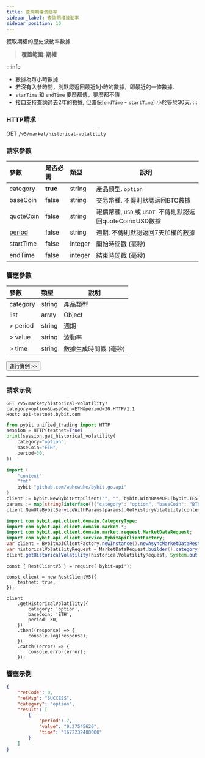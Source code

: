 ```yaml
---
title: 查詢期權波動率
sidebar_label: 查詢期權波動率
sidebar_position: 10
---
```


獲取期權的歷史波動率數據
> **覆蓋範圍: 期權**

:::info
* 數據為每小時數據.
* 若沒有入参時間，則默認返回最近1小時的數據，即最近的一條數據.
* `starTime` 和 `endTime` 要麼都傳，要麼都不傳
* 接口支持查詢過去2年的數據, 但確保[`endTime` - `startTime`] 小於等於30天.
:::

### HTTP請求
GET `/v5/market/historical-volatility`

### 請求參數
| 參數 | 是否必需 | 類型 | 說明|
|:----- |:-------|:-----|------ |
|category |**true** |string |產品類型. `option` |
|baseCoin |false |string |交易幣種. 不傳則默認返回BTC數據|
|quoteCoin |false |string |報價幣種, `USD` 或 `USDT`. 不傳則默認返回quoteCoin=USD數據|
|[period](../enum#optionperiod) |false |string |週期. 不傳則默認返回7天加權的數據|
|startTime |false |integer |開始時間戳 (毫秒) |
|endTime |false |integer |結束時間戳 (毫秒) |

### 響應參數
| 參數 | 類型 | 說明|
|:----- |:-----|----- |
|category |string |產品類型 |
|list |array |Object |
|> period |string |週期 |
|> value |string |波動率 |
|> time |string |數據生成時間戳 (毫秒) |

<a href="/api-explorer/v5/market/iv"><Button>運行實例 >></Button></a>

---

### 請求示例

<Tabs groupId="programming-languages">
<TabItem value="http" label="HTTP">

```http
GET /v5/market/historical-volatility?category=option&baseCoin=ETH&period=30 HTTP/1.1
Host: api-testnet.bybit.com
```

</TabItem>
<TabItem value="python" label="Python">

```python
from pybit.unified_trading import HTTP
session = HTTP(testnet=True)
print(session.get_historical_volatility(
    category="option",
    baseCoin="ETH",
    period=30,
))
```

</TabItem>
<TabItem value="GO" label="GO">

```go
import (
	"context"
	"fmt"
	bybit "github.com/wuhewuhe/bybit.go.api"
)
client := bybit.NewBybitHttpClient("", "", bybit.WithBaseURL(bybit.TESTNET))
params := map[string]interface{}{"category": "option", "baseCoin": "BTC"}
client.NewUtaBybitServiceWithParams(params).GetHistoryVolatility(context.Background())
```

</TabItem>
<TabItem value="java" label="Java">

```java
import com.bybit.api.client.domain.CategoryType;
import com.bybit.api.client.domain.market.*;
import com.bybit.api.client.domain.market.request.MarketDataRequest;
import com.bybit.api.client.service.BybitApiClientFactory;
var client = BybitApiClientFactory.newInstance().newAsyncMarketDataRestClient();
var historicalVolatilityRequest = MarketDataRequest.builder().category(CategoryType.OPTION).optionPeriod(7).build();
client.getHistoricalVolatility(historicalVolatilityRequest, System.out::println);
```

</TabItem>
<TabItem value="Node" label="Node.js">

```n4js
const { RestClientV5 } = require('bybit-api');

const client = new RestClientV5({
    testnet: true,
});

client
    .getHistoricalVolatility({
        category: 'option',
        baseCoin: 'ETH',
        period: 30,
    })
    .then((response) => {
        console.log(response);
    })
    .catch((error) => {
        console.error(error);
    });
```

</TabItem>
</Tabs>

### 響應示例

```json
{
    "retCode": 0,
    "retMsg": "SUCCESS",
    "category": "option",
    "result": [
        {
            "period": 7,
            "value": "0.27545620",
            "time": "1672232400000"
        }
    ]
}
```
